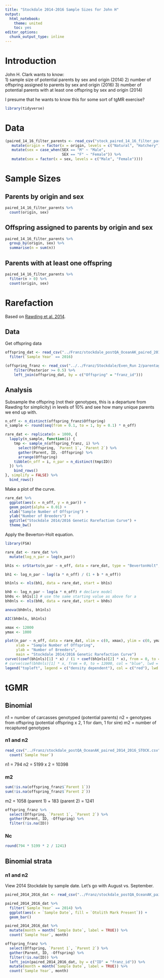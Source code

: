 ```yaml
---
title: "Stockdale 2014-2016 Sample Sizes for John H"
output:
  html_notebook:
    theme: united
    toc: yes
editor_options: 
  chunk_output_type: inline
---
```


# Introduction

John H. Clark wants to know:  
  1) sample size of potential parents by sex and origin (2014)
  2) number of offspring assigned to parents by sex and origin (2016)
  3) number of potential parents with at least one offspring by sex and origin (2014)

I presume that he wants to know this for some sort of tgMR exercise?

```r
library(tidyverse)
```

# Data

```r
(paired_14_16_filter_parents <- read_csv("stock_paired_14_16_filter_parents.csv") %>% 
   mutate(origin = factor(x = origin, levels = c("Natural", "Hatchery"))) %>% 
   mutate(sex = case_when(SEX == "M" ~ "Male",
                          SEX == "F" ~ "Female")) %>% 
   mutate(sex = factor(x = sex, levels = c("Male", "Female"))))
```

# Sample Sizes

## Parents by origin and sex

```r
paired_14_16_filter_parents %>% 
  count(origin, sex)
```

## Offspring assigned to parents by origin and sex

```r
paired_14_16_filter_parents %>% 
  group_by(origin, sex) %>% 
  summarise(n = sum(n))
```

## Parents with at least one offspring

```r
paired_14_16_filter_parents %>% 
  filter(n > 0) %>% 
  count(origin, sex)
```

# Rarefaction

Based on [Rawding et al. 2014](https://afspubs.onlinelibrary.wiley.com/doi/pdf/10.1080/00028487.2013.829122).

## Data

Get offspring data

```r
offspring_dat <- read_csv("../Franz/stockdale_postQA_OceanAK_paired_2014_2016_STOCK.csv") %>% 
  filter(`Sample Year` == 2016)

(offspring_franz <- read_csv("../../Franz/Stockdale/Even_Run 2/parentage.csv") %>% 
    filter(Posterior >= 0.5) %>% 
    left_join(offspring_dat, by = c("Offspring" = "franz_id")))
```

## Analysis

Subsample the offspring (not their genotypes, this is a departure from Rawding for simplicity) in levels of 10% and see how many unique parents we end up with.
```r
n_off <- n_distinct(offspring_franz$Offspring)
n_sample <- round(seq(from = 0.1, to = 1, by = 0.1) * n_off)

rare_dat <- replicate(n = 1000, {
  lapply(n_sample, function(i) {
    tmp <- sample_n(offspring_franz, i) %>% 
      select(Offspring, `Parent 1`, `Parent 2`) %>% 
      gather(Parent, ID, -Offspring) %>% 
      arrange(Offspring)
    tibble(n_off = i, n_par = n_distinct(tmp$ID))
  }) %>% 
    bind_rows()
}, simplify = FALSE) %>% 
  bind_rows()
```

Make a plot of the curve.
```r
rare_dat %>% 
  ggplot(aes(x = n_off, y = n_par)) +
  geom_point(alpha = 0.01) +
  xlab("Sample Number of Offspring") +
  ylab("Number of Breeders") +
  ggtitle("Stockdale 2014/2016 Genetic Rarefaction Curve") +
  theme_bw()
```

Apply the Beverton-Holt equation.
```r
library(FSA)

rare_dat <- rare_dat %>% 
  mutate(log_n_par = log(n_par))

bh1s <- srStarts(n_par ~ n_off, data = rare_dat, type = "BevertonHolt", param = 1)

bh1 <- log_n_par ~ log((a * n_off) / (1 + b * n_off))

bh1nls <- nls(bh1, data = rare_dat, start = bh1s)

bh0 <- log_n_par ~ log(a * n_off) # declare model
bh0s <- bh1s[1] # use the same starting value as above for a
bh0nls <- nls(bh0, data = rare_dat, start = bh0s)

anova(bh0nls, bh1nls)

AIC(bh0nls, bh1nls)

xmax <- 12000
ymax <- 1000

plot(n_par ~ n_off, data = rare_dat, xlim = c(0, xmax), ylim = c(0, ymax), col = rgb(0, 0, 0, alpha = 0.01), pch = 16,
     xlab = "Sample Number of Offspring",
     ylab = "Number of Breeders", 
     main = "Stockdale 2014/2016 Genetic Rarefaction Curve")
curve((coef(bh1nls)[1] * x) / (1 + coef(bh1nls)[2] * x), from = 0, to = xmax, col = "red", lwd = 2, add = TRUE)
# curve(coef(bh0nls)[1] * x, from = 0, to = 12000, col = "blue", lwd = 2, add = TRUE)
legend("topleft", legend = c("density dependent"), col = c("red"), lwd = 2, cex = 0.6)
```


# tGMR

## Binomial

n1 = number of carcasses genotyped (potential parents)
n2 = genotypes from offspring (potential offspring x 2, 1 for dam, 1 for sire)
m2 = number of recaptured genotypes

### n1 and n2

```r
read_csv("../Franz/stockdale_postQA_OceanAK_paired_2014_2016_STOCK.csv") %>% 
  count(`Sample Year`)
```

n1 = 794
n2 = 5199 x 2 = 10398

### m2

```r
sum(!is.na(offspring_franz$`Parent 1`))
sum(!is.na(offspring_franz$`Parent 2`))
```

m2 = 1058 (parent 1) + 183 (parent 2) = 1241

```r
offspring_franz %>% 
  select(Offspring, `Parent 1`, `Parent 2`) %>% 
  gather(Parent, ID, -Offspring) %>% 
  filter(!is.na(ID))
```


### Nc

```r
round(794 * 5199 * 2 / 1241)
```

## Binomial strata

### n1 and n2

View 2014 Stockdale by sample date. Let's go with August vs. September.
```r
paired_2014_2016_dat <- read_csv("../Franz/stockdale_postQA_OceanAK_paired_2014_2016_STOCK.csv")

paired_2014_2016_dat %>% 
  filter(`Sample Year` == 2014) %>% 
  ggplot(aes(x = `Sample Date`, fill = `Otolith Mark Present`)) +
  geom_bar()
```

```r
paired_2014_2016_dat %>% 
  mutate(month = month(`Sample Date`, label = TRUE)) %>% 
  count(`Sample Year`, month)
```

```r
offspring_franz %>% 
  select(Offspring, `Parent 1`, `Parent 2`) %>% 
  gather(Parent, ID, -Offspring) %>% 
  filter(!is.na(ID)) %>% 
  left_join(paired_2014_2016_dat, by = c("ID" = "franz_id")) %>% 
  mutate(month = month(`Sample Date`, label = TRUE)) %>% 
  count(`Sample Year`, month)
```


